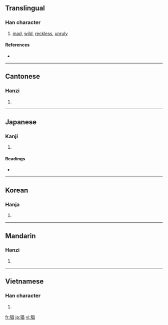 ==Translingual==

===Han character===
{{Han char|rn=94|rad=犬|as=08|sn=11|four=4626<sub>0</sub>|canj=大竹日日 (KHAA)}}

# [[mad]], [[wild]], [[reckless]], [[unruly]]

====References====
* {{Han ref|kx=0713.170|dkj=20490|dj=1125.120|hdz=21353.040|uh=7316|ud=29462|bh=B273|bd=45683}}

----

==Cantonese==

===Hanzi===
{{yue-hanzi|jyut=|y=cheung1}}

# {{defn|Cantonese|sort=犬08}}

----

==Japanese==

===Kanji===
{{ja-kanji|grade=|rs=犬08}}

# {{defn|Japanese}}

====Readings====
* {{ja-readings|on=[[しょう]] (shō)|kun=[[くるう]] (kuruu)|nanori=}}

----

==Korean==

===Hanja===
{{ko-hanja|hangeul=창|eumhun=|rv=chang|mr=ch'ang|y=chang}}

# {{defn|Korean|sort=犬08}}

----

==Mandarin==

===Hanzi===
{{cmn-hanzi|pin=[[chāng]] ([[chang1]])|wg=ch'ang<sup>1</sup>}}

# {{defn|Mandarin|sort=犬08}}

----

==Vietnamese==

===Han character===
{{vi-hantu|[[xương]]|rs=犬08}}

# {{defn|Vietnamese|sort=犬08}}

[[fr:猖]]
[[ja:猖]]
[[vi:猖]]